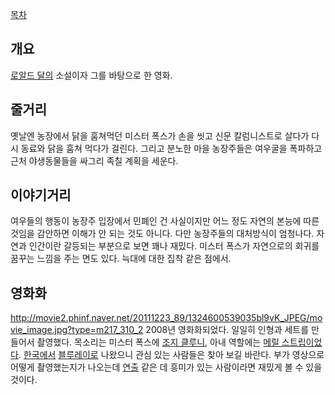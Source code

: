 [[목차]]
== 개요 ==
[[로알드 달]]의 소설이자 그를 바탕으로 한 영화.
== 줄거리 ==
옛날엔 농장에서 닭을 훔쳐먹던 미스터 폭스가 손을 씻고 신문 칼럼니스트로 살다가 다시 동료와 닭을 훔쳐 먹다가 걸린다. 그리고 분노한 마을 농장주들은 여우굴을 폭파하고 근처 야생동물들을 싸그리 족칠 계획을 세운다.
== 이야기거리 ==
여우들의 행동이 농장주 입장에서 민폐인 건 사실이지만 어느 정도 자연의 본능에 따른 것임을 감안하면 이해가 안 되는 것도 아니다. 다만 농장주들의 대처방식이 엄청나다. 자연과 인간이란 갈등되는 부분으로 보면 꽤나 재밌다. 미스터 폭스가 자연으로의 회귀를 꿈꾸는 느낌을 주는 면도 있다. 늑대에 대한 집착 같은 점에서.
== 영화화 ==
http://movie2.phinf.naver.net/20111223_89/1324600539035bl9vK_JPEG/movie_image.jpg?type=m217_310_2
2008년 영화화되었다. 일일히 인형과 세트를 만들어서 촬영했다. 목소리는 미스터 폭스에 [[조지 클루니]], 아내 역할에는 [[메릴 스트립]]이었다. [[한국]]에서 [[블루레이]]로 나왔으니 관심 있는 사람들은 찾아 보길 바란다. 부가 영상으로 어떻게 촬영했는지가 나오는데 [[연출]] 같은 데 흥미가 있는 사람이라면 재밌게 볼 수 있을 것이다.
